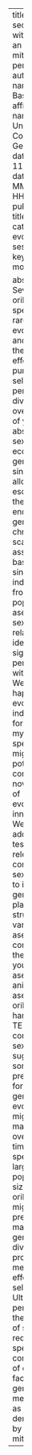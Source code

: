---
title: "The secrets of life without sex: an oribatid mite perspective"
author: 
  - name: Jens Bast
    affiliations:
      - name:  University of Cologne, Germany
date: 2024-11-04T10:15
date-format: MMM DD, HH:mm
published-title: "Time"
categories:
  - evolution session
  - keynote
  - monday

abstract: Several oribatid mite species are rare evolutionary anomalies, as they maintain effective purifying selection and persisted and diversified over millions of years in the absence of sex. What ecological or genomic singularities allow for the escape of their dead-end fate? We generated chromosome-scale genome assemblies based on single individuals from natural populations of asexuals and sexual relatives to identify signatures of persistence without sex. We found that haplotypes evolve independently for at least 20 my in some species and might potentially contribute to novel routes of evolutionary innovation. We additionally test if a release from constraints of sex could lead to increased genomic plasticity (via structural variation) in asexuals. In contrast to the pattern for younger asexual animal taxa, asexual oribatid mites harbour lower TE loads compared to sexuals. This suggests that some predictions for asexual genome evolution might manifest only over the long-time. We speculate that large population sizes of oribatid mites might be the prerequisite to maintain genetic diversity and provide the means for effective selection. Ultimately, persistence in the absence of sex might require a specific combination of ecological factors and genetic mechanisms as demonstrated by these mites.
---